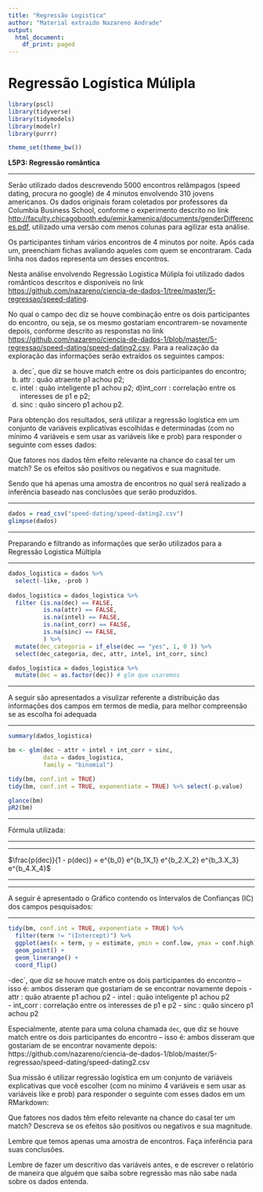 ```yaml
---
title: "Regressão Logistica"
author: "Material extraido Nazareno Andrade"
output:
  html_document:
    df_print: paged
---
```


# Regressão Logística Múlipla

```r
library(pscl)
library(tidyverse)
library(tidymodels)
library(modelr) 
library(purrr)

theme_set(theme_bw())
```


**L5P3: Regressão romântica**

---

Serão utilizado dados descrevendo 5000 encontros relâmpagos (speed dating, procura no google) de 4 minutos envolvendo 310 jovens americanos. Os dados originais foram coletados por professores da Columbia Business School, conforme o experimento descrito no link <http://faculty.chicagobooth.edu/emir.kamenica/documents/genderDifferences.pdf>, utilizado  uma versão com menos colunas para agilizar esta análise.

Os participantes tinham vários encontros de 4 minutos por noite. Após cada um, preenchiam fichas avaliando aqueles com quem se encontraram. Cada linha nos dados representa um desses encontros.

Nesta análise envolvendo Regressão Logística Múlipla foi utilizado dados românticos descritos e disponíveis no link <https://github.com/nazareno/ciencia-de-dados-1/tree/master/5-regressao/speed-dating>.

No qual o campo  dec diz se houve combinação entre os dois participantes do encontro, ou seja, se os mesmo gostariam encontrarem-se novamente depois, conforme descrito as responstas no link <https://github.com/nazareno/ciencia-de-dados-1/blob/master/5-regressao/speed-dating/speed-dating2.csv>. Para a realização da exploração das informações serão extraídos os seguintes campos:

a) dec`, que diz se houve match entre os dois participantes do encontro;
b) attr : quão atraente p1 achou p2;
c) intel : quão inteligente p1 achou p2;
d)int_corr : correlação entre os interesses de p1 e p2;
e) sinc : quão sincero p1 achou p2.


Para obtenção dos resultados, será utilizar a regressão logística em um conjunto de variáveis explicativas escolhidas e determinadas (com no mínimo 4 variáveis e sem usar as variáveis like e prob) para responder o seguinte com esses dados:

Que fatores nos dados têm efeito relevante na chance do casal ter um match? 
Se os efeitos são positivos ou negativos e sua magnitude.

Sendo que há apenas uma amostra de encontros no qual será realizado a inferência baseado nas conclusões que serão produzidos. 

---


```r
dados = read_csv("speed-dating/speed-dating2.csv")
glimpse(dados)
```

---

 Preparando e filtrando as informações que serão utilizados para a Regressão Logistica Múltipla
 
---

```r
dados_logistica = dados %>%
  select(-like, -prob ) 
  
dados_logistica = dados_logistica %>%
  filter (is.na(dec) == FALSE, 
          is.na(attr) == FALSE, 
          is.na(intel) == FALSE, 
          is.na(int_corr) == FALSE, 
          is.na(sinc) == FALSE, 
          ) %>%
  mutate(dec_categoria = if_else(dec == "yes", 1, 0 )) %>%
  select(dec_categoria, dec, attr, intel, int_corr, sinc)

dados_logistica = dados_logistica %>%
  mutate(dec = as.factor(dec)) # glm que usaremos
```

---

A seguir são apresentados a visulizar referente a distribuição  das informações dos campos em termos de media, para melhor compreensão se as escolha foi adequada

---

```r
summary(dados_logistica)
```


```r
bm <- glm(dec ~ attr + intel + int_corr + sinc, 
          data = dados_logistica, 
          family = "binomial")

tidy(bm, conf.int = TRUE)
tidy(bm, conf.int = TRUE, exponentiate = TRUE) %>% select(-p.value)

glance(bm)
pR2(bm)
```


---

Fórmula utilizada:

---


---

$\frac{p(dec)}{1 - p(dec)} = e^{b_0} e^{b_1X_1} e^{b_2.X_2} e^{b_3.X_3} e^{b_4.X_4}$

---


---

A seguir é apresentado o Gráfico contendo os Intervalos de Confianças (IC) dos campos pesquisados:

---



```r
tidy(bm, conf.int = TRUE, exponentiate = TRUE) %>% 
  filter(term != "(Intercept)") %>% 
  ggplot(aes(x = term, y = estimate, ymin = conf.low, ymax = conf.high)) + 
  geom_point() + 
  geom_linerange() + 
  coord_flip()
```

-dec`, que diz se houve match entre os dois participantes do encontro -- isso é: ambos disseram que gostariam de se encontrar novamente depois
- attr : quão atraente p1 achou p2
- intel : quão inteligente p1 achou p2    
- int_corr : correlação entre os interesses de p1 e p2
- sinc : quão sincero p1 achou p2


Especialmente, atente para uma coluna chamada `dec`, que diz se houve match entre os dois participantes do encontro -- isso é: ambos disseram que gostariam de se encontrar novamente depois: https://github.com/nazareno/ciencia-de-dados-1/blob/master/5-regressao/speed-dating/speed-dating2.csv

Sua missão é utilizar regressão logística em um conjunto de variáveis explicativas que você escolher (com no mínimo 4 variáveis e sem usar as variáveis like e prob) para responder o seguinte com esses dados em um RMarkdown:

Que fatores nos dados têm efeito relevante na chance do casal ter um match? Descreva se os efeitos são positivos ou negativos e sua magnitude.

Lembre que temos apenas uma amostra de encontros. Faça inferência para suas conclusões. 

Lembre de fazer um descritivo das variáveis antes, e de escrever o relatório de maneira que alguém que saiba sobre regressão mas não sabe nada sobre os dados entenda.